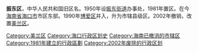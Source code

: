 '''振东区'''，中华人民共和国旧区名。1950年设[[振东街道|振东街道]]办事处，1981年置区。在今[[海南省|海南省]][[海口市|海口市]]市区东部。1990年[[博爱区|博爱区]]并入，升为市辖县级区。2002年撤销，改置[[美兰区|美兰区]]。

[[Category:美兰区|Category:美兰区]]
[[Category:海口行政区划史|Category:海口行政区划史]]
[[Category:海南已撤消的市辖区|Category:海南已撤消的市辖区]]
[[Category:1981年建立的行政區劃|Category:1981年建立的行政區劃]]
[[Category:2002年废除的行政区划|Category:2002年废除的行政区划]]


{{中华人民共和国行政区划小作品}}